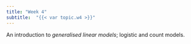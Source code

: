```yaml
---
title: "Week 4"
subtitle:  "{{< var topic.w4 >}}"
---
```


An introduction to *generalised linear models*; logistic and count models.



